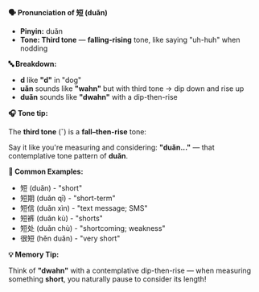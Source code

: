 **🗣️ Pronunciation of 短 (duǎn)**

- **Pinyin:** duǎn
- **Tone: Third tone** — **falling-rising** tone, like saying "uh-huh" when nodding

**🔤 Breakdown:**

- **d** like **"d"** in "dog"
- **uǎn** sounds like **"wahn"** but with third tone → dip down and rise up
- **duǎn** sounds like **"dwahn"** with a dip-then-rise

**🎧 Tone tip:**

The **third tone** (ˇ) is a **fall–then-rise** tone:

Say it like you're measuring and considering: **"duǎn..."** — that contemplative tone pattern of
**duǎn**.

**📝 Common Examples:**

- 短 (duǎn) - "short"
- 短期 (duǎn qī) - "short-term"
- 短信 (duǎn xìn) - "text message; SMS"
- 短裤 (duǎn kù) - "shorts"
- 短处 (duǎn chù) - "shortcoming; weakness"
- 很短 (hěn duǎn) - "very short"

**💡 Memory Tip:**

Think of **"dwahn"** with a contemplative dip-then-rise — when measuring something **short**, you
naturally pause to consider its length!

